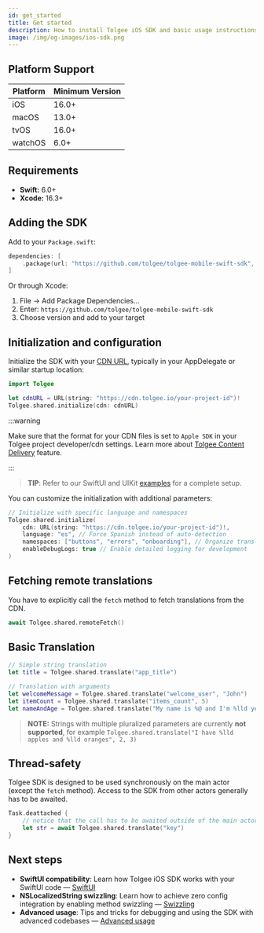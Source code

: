 ```yaml
---
id: get_started
title: Get started
description: How to install Tolgee iOS SDK and basic usage instructions.
image: /img/og-images/ios-sdk.png
---
```


## Platform Support

| Platform | Minimum Version | 
|----------|----------------|
| iOS      | 16.0+          |
| macOS    | 13.0+          |
| tvOS     | 16.0+          |
| watchOS  | 6.0+           |

## Requirements

- **Swift:** 6.0+
- **Xcode:** 16.3+

## Adding the SDK

Add to your `Package.swift`:

```swift
dependencies: [
    .package(url: "https://github.com/tolgee/tolgee-mobile-swift-sdk", from: "1.0.0")
]
```

Or through Xcode:
1. File → Add Package Dependencies...
2. Enter: `https://github.com/tolgee/tolgee-mobile-swift-sdk`
3. Choose version and add to your target

## Initialization and configuration

Initialize the SDK with your [CDN URL](/platform/projects_and_organizations/content_delivery), typically in your AppDelegate or similar startup location:

```swift
import Tolgee

let cdnURL = URL(string: "https://cdn.tolgee.io/your-project-id")!
Tolgee.shared.initialize(cdn: cdnURL)
```
:::warning

Make sure that the format for your CDN files is set to `Apple SDK` in your Tolgee project developer/cdn settings.
Learn more about [Tolgee Content Delivery](/platform/projects_and_organizations/content_delivery) feature.

:::

> **TIP**:
> Refer to our SwiftUI and UIKit [examples](https://github.com/tolgee/tolgee-mobile-swift-sdk/tree/main/Examples) for a complete setup.


You can customize the initialization with additional parameters:
```swift
// Initialize with specific language and namespaces
Tolgee.shared.initialize(
    cdn: URL(string: "https://cdn.tolgee.io/your-project-id")!,
    language: "es", // Force Spanish instead of auto-detection
    namespaces: ["buttons", "errors", "onboarding"], // Organize translations
    enableDebugLogs: true // Enable detailed logging for development
)
```

## Fetching remote translations
You have to explicitly call the `fetch` method to fetch translations from the CDN.
```swift
await Tolgee.shared.remoteFetch()
```

## Basic Translation

```swift
// Simple string translation
let title = Tolgee.shared.translate("app_title")

// Translation with arguments
let welcomeMessage = Tolgee.shared.translate("welcome_user", "John")
let itemCount = Tolgee.shared.translate("items_count", 5)
let nameAndAge = Tolgee.shared.translate("My name is %@ and I'm %lld years old", "John", 30)
```
> **NOTE:**
> Strings with multiple pluralized parameters are currently **not supported**, 
> for example `Tolgee.shared.translate("I have %lld apples and %lld oranges", 2, 3)`

## Thread-safety

Tolgee SDK is designed to be used synchronously on the main actor (except the `fetch` method). Access to the SDK from other actors generally has to be awaited.

```swift
Task.deattached {
    // notice that the call has to be awaited outside of the main actor
    let str = await Tolgee.shared.translate("key")
}
```

## Next steps

- __SwiftUI compatibility__: Learn how Tolgee iOS SDK works with your SwiftUI code — [SwiftUI](./swiftui.mdx)
- __NSLocalizedString swizzling__: Learn how to achieve zero config integration by enabling method swizzling — [Swizzling](swizzling.mdx)
- __Advanced usage__: Tips and tricks for debugging and using the SDK with advanced codebases — [Advanced usage](./advanced.mdx)


